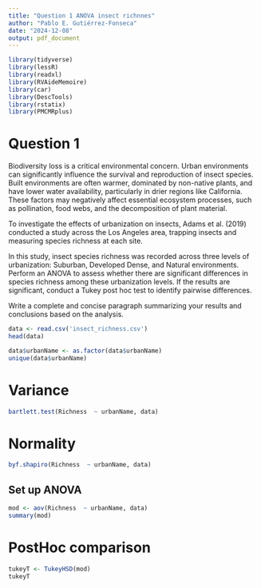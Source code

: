 ```yaml
---
title: "Question 1 ANOVA insect richnnes"
author: "Pablo E. Gutiérrez-Fonseca"
date: "2024-12-08"
output: pdf_document
---
```









```r
library(tidyverse)
library(lessR)
library(readxl)
library(RVAideMemoire)
library(car)
library(DescTools)
library(rstatix)
library(PMCMRplus)
```

# Question 1

Biodiversity loss is a critical environmental concern. Urban environments can 
significantly influence the survival and reproduction of insect species. Built 
environments are often warmer, dominated by non-native plants, and have lower 
water availability, particularly in drier regions like California. These factors 
may negatively affect essential ecosystem processes, such as pollination, 
food webs, and the decomposition of plant material.

To investigate the effects of urbanization on insects, Adams et al. (2019) 
conducted a study across the Los Angeles area, trapping insects and measuring 
species richness at each site.

In this study, insect species richness was recorded across three levels of 
urbanization: Suburban, Developed Dense, and Natural environments. Perform 
an ANOVA to assess whether there are significant differences in species 
richness among these urbanization levels. If the results are significant, 
conduct a Tukey post hoc test to identify pairwise differences.

Write a complete and concise paragraph summarizing your results and 
conclusions based on the analysis.

```r
data <- read.csv('insect_richness.csv')
head(data)
```

```r
data$urbanName <- as.factor(data$urbanName)
unique(data$urbanName)
```


# Variance
```r

bartlett.test(Richness  ~ urbanName, data)
```


# Normality
```r

byf.shapiro(Richness  ~ urbanName, data)
```


## Set up ANOVA
```r
mod <- aov(Richness  ~ urbanName, data)
summary(mod)
```


# PostHoc comparison
```r
tukeyT <- TukeyHSD(mod)
tukeyT
```

